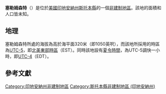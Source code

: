 {{noteTA
|G1=USState
|G2=地名
|G3=Unit
}}
{{Infobox settlement
|official_name            = 塞勒姆森特
|native_name = Salem Center
|settlement_type          = [[非建制地區|非建制地區]]
|image_skyline            = 
|imagesize                = 
|pushpin_map              = USA Indiana
|pushpin_label            = 塞勒姆森特
|pushpin_label_position   = top
|pushpin_map_caption      = 塞勒姆森特在印地安納州的位置
|subdivision_type         = [[世界政區索引|國家]]
|subdivision_type1        = [[美国州份|州份]]
|subdivision_type2        = [[印地安納州行政区划|縣]]
|subdivision_name         = [[美国|美国]]
|subdivision_name1        = [[印地安納州|印地安納州]]
|subdivision_name2        = [[斯托本縣_(印地安納州)|斯托本縣]]
|elevation_ft             = 1050
|elevation_m              = 320
|area_total_km2           = 
|area_total_sq_mi         = 
|area_land_km2            = 
|area_land_sq_mi          = 
|area_water_km2           = 
|area_water_sq_mi         = 
|population_as_of         = 2010
|population_footnotes     = 
|population_total         = 
|population_metro         = 
|population_density_km2   = auto
|population_density_sq_mi = auto
|timezone                 = [[北美东部时区|北美东部时区]]
|utc_offset               = -5
|coordinates              = {{coord|41|35|06|N|85|08|23|W|display=inline,title}}
| coor_pinpoint           = 
| coordinates_footnotes   = 
|timezone_DST             = EDT
|utc_offset_DST           = -4
|postal_code_type         = [[美國郵區編號|郵區編號]]
|postal_code              = 46747
|area_code                = {{link-en|电话区号260|Area code 260|260}}
|blank_name = [[地名信息系统|GNIS ID]]
|blank_info = 449727<ref name="GNIS">{{cite gnis|449727|Salem Center}}</ref>
}}
'''塞勒姆森特'''（{{lang-en|Salem Center}}）是位於[[美國|美國]][[印地安納州|印地安納州]][[斯托本縣_(印地安納州)|斯托本縣]]的一個[[非建制地區|非建制地區]]。該地的面積和人口皆未知。

== 地理 ==
塞勒姆森特所處的海拔為高於海平面320米（即1050英呎），而該地所採用的時區為[[UTC-5|UTC-5]]，即[[北美東部時區|北美東部時區]]（EST）。同時該地設有[[夏令時間|夏令時間]]，為UTC-5調快一小時，即[[UTC-4|UTC-4]]（EDT）。

== 參考文獻 ==
{{reflist}}

{{斯托本縣 (印地安納州)}}

{{DEFAULTSORT:Salem Center}}
[[Category:印地安納州非建制地區|Category:印地安納州非建制地區]]
[[Category:斯托本縣非建制地區_(印地安納州)|Category:斯托本縣非建制地區 (印地安納州)]]

{{Indiana-geo-stub}}